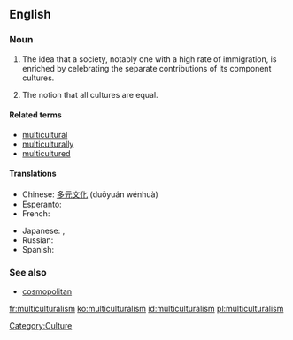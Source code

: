 ==English==

===Noun===
{{en-noun}}

# The idea that a society, notably one with a high rate of immigration, is enriched by celebrating the separate contributions of its component cultures.
# {{rfv-sense}} The notion that all cultures are equal.

====Related terms====
* [[multicultural]]
* [[multiculturally]]
* [[multicultured]]

====Translations====
{{trans-top|societal idea}}
* Chinese: [[多元文化]] (duōyuán wénhuà)
* Esperanto: {{t|eo|multkulturismo}}
* French: {{t|fr|multiculturalisme|m}}
{{trans-mid}}
* Japanese: {{t|ja|多元文化論|tr=たげんぶんかろん, tagen-bunka-ron}}, {{t|ja|多文化|tr=たぶんか, ta-bunka}}
* Russian: {{t|ru|многокультурность|tr=mnogokul'túrnost'|f}}
* Spanish: {{t|es|multiculturalismo|m}}
{{trans-bottom}}

===See also===
* [[cosmopolitan]]

[[Category:Culture]]

[[fr:multiculturalism]]
[[ko:multiculturalism]]
[[id:multiculturalism]]
[[pl:multiculturalism]]